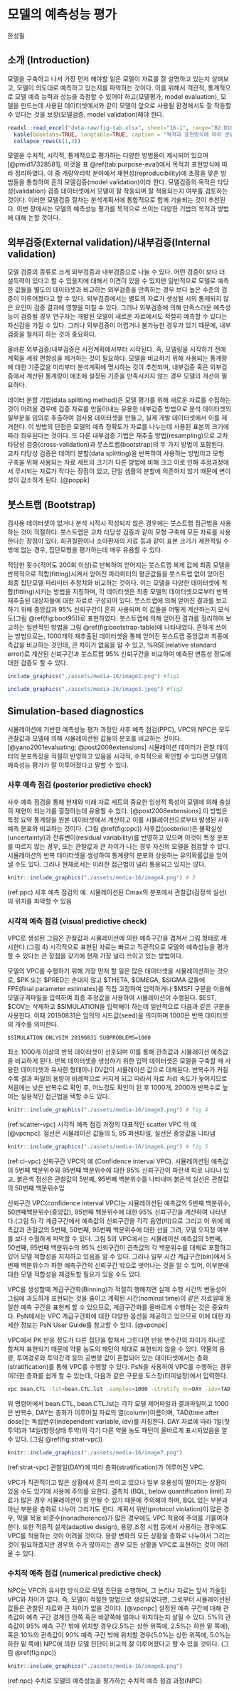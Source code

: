 # 모델의 예측성능 평가 {#evaluation}

한성필

## 소개 (Introduction)

모델을 구축하고 나서 가장 먼저 해야할 일은 모델이 자료를 잘 설명하고 있는지 살펴보고, 모델이 의도대로 예측하고 있는지를 파악하는 것이다. 이를 위해서 객관적, 통계적으로 모델 예측 능력과 성능을 측정할 수 있어야 하고(모델평가, model evaluation), 모델을 만드는데 사용된 데이터셋에서와 같이 모델이 앞으로 사용될 환경에서도 잘 작동할 수 있다는 것을 보장(모델검증, model validation)해야 한다.

```r
readxl::read_excel("data-raw/fig-tab.xlsx", sheet="16-1", range="B2:D10") %>% 
  kable(booktabs=TRUE, longtable=TRUE, caption = "목적과 표현방식에 따라 분류한 모델 평가 방법") %>% 
  collapse_rows(c(1,3))
```


모델을 수치적, 시각적, 통계적으로 평가하는 다양한 방법들이 제시되어 있으며 [@pmid17328581], 이것을 표 \@ref(tab:purpose-eval)에서 목적과 표현방식에 따라 정리하였다. 이 중 계량약리학 분야에서 재현성(reproducibility)에 초점을 맞춘 방법들을 통칭하여 흔히 모델검증(model validation)이라 한다. 모델검증의 목적은 타당성(validation) 검증 데이터셋에서 모델이 잘 작동되며 잘 적용되는지 여부를 검토하는 것이다. 이러한 모델검증 절차는 분석계획서에 통합적으로 함께 기술되는 것이 추천된다. 이번 장에서는 모델의 예측성능 평가를 목적으로 쓰이는 다양한 기법의 목적과 방법에 대해 논할 것이다.

## 외부검증(External validation)/내부검증(Internal validation)

모델 검증의 종류로 크게 외부검증과 내부검증으로 나눌 수 있다. 어떤 검증이 보다 더 설득력이 있다고 할 수 있을지에 대해서 이견이 있을 수 있지만 일반적으로 모델로 예측한 값들을 별도의 데이터셋과 비교하는 외부검증을 만족하는 경우 보다 높은 수준의 검증이 이루어졌다고 할 수 있다. 외부검증에서는 별도의 자료가 생성될 시의 통제되지 않은 요인이 검증 결과에 영향을 미칠 수 있다. 그러나 외부검증에 의해 만족스러운 예측성능이 검증될 경우 연구자는 개발된 모델이 새로운 자료에서도 적절히 예측할 수 있다는 자신감을 가질 수 있다. 그러나 외부검증이 어렵거나 불가능한 경우가 있기 때문에, 내부검증을 철저히 하는 것이 중요하다.

올바른 외부검증/내부검증은 사전계획에서부터 시작된다. 즉, 모델링을 시작하기 전에 계획을 세워 편향성을 제거하는 것이 필요하다. 모델을 비교하기 위해 사용되는 통계량에 대한 기준값을 미리부터 분석계획에 명시하는 것이 추천되며, 내부검증 혹은 외부검증에서 계산된 통계량이 애초에 설정된 기준을 만족시키지 않는 경우 모델의 개선이 필요하다.

데이터 분할 기법(data splitting method)은 모델 평가를 위해 새로운 자료를 수집하는 것이 어려울 경우에 검증 자료를 만들어내는 유용한 내부검증 방법으로 분석 데이터셋의 일부분을 임의로 추출하여 검사용 데이터셋을 만들고, 실제 개발 데이터셋에서 이를 제거한다. 이 방법의 단점은 모델의 예측 정확도가 자료를 나누는데 사용된 표본의 크기에 따라 좌우된다는 것이다. 또 다른 내부검증 기법은 재추출 방법(resampling)으로 교차 타당성 검증(cross-validation)과 붓스트랩(bootstrap)의 두 가지 방법이 포함된다. 교차 타당성 검증은 데어터 분할(data splitting)을 반복하여 사용하는 방법이고 모형 구축을 위해 사용되는 자료 세트의 크기가 다른 방법에 비해 크고 이로 인해 추정과정에서 무시되는 자료가 작다는 장점이 있고, 단일 샘플의 분할에 의존하지 않기 때문에 변이성이 감소하게 된다. [@poppk]

## 붓스트랩 (Bootstrap)

검사용 데이터셋이 없거나 분석 시작시 작성되지 않은 경우에는 붓스트랩 접근법을 사용하는 것이 적절하다. 붓스트랩은 교차 타당성 검증과 같이 모형 구축에 모든 자료를 사용한다는 장점이 있다. 희귀질환이나 소아환자의 자료 등과 같이 표본 크기가 제한적일 수밖에 없는 경우, 집단모형을 평가하는데 매우 유용할 수 있다.

적당한 횟수(적어도 200회 이상)로 반복하여 얻어지는 붓스트랩 복제 값에 최종 모델을 반복적으로 적합(fitting)시켜서 얻어진 파라미터의 평균값들을 붓스트랩 없이 얻어진 최종 집단모델 파라미터 추정치와 비교하는 것이다. 이는 모델을 다양한 데이터셋에 적합(fitting)시키는 방법을 지칭하며, 각 데이터셋은 최종 모델의 데이터셋으로부터 반복 재추출된 대상자들에 대한 자료로 구성되어 있다. 붓스트랩에 의해 얻어진 결과를 보고하기 위해 중앙값과 95% 신뢰구간이 흔히 사용되며 이 값들을 어떻게 계산하는지 모식도(그림 \@ref(fig:boot95))로 표현하였다. 붓스트랩에 의해 얻어진 결과를 정리하여 보고하는 일반적인 방법을 그림 \@ref(fig:bootstrap-table)에 나타내었다. 흔하게 쓰이는 방법으로는, 1000개의 재추출된 데이터셋을 통해 얻어진 붓스트랩 중앙값과 최종예측값을 비교하는 것인데, 큰 차이가 없음을 알 수 있고, %RSE(relative standard error)로 계산된 신뢰구간과 붓스트랩 95% 신뢰구간을 비교하여 예측된 변동성 정도에 대한 검증도 할 수 있다.


```r
include_graphics("./assets/media-16/image2.png") #fig1
```

```r
include_graphics("./assets/media-16/image3.jpeg") #fig2
```

## Simulation-based diagnostics

시뮬레이션에 기반한 예측성능 평가 과정인 사후 예측 점검(PPC), VPC와 NPC은 모두 관찰값과 모델에 의해 시뮬레이션된 값들의 분포를 비교하는 것이다. [@yano2001evaluating; @post2008extensions] 시뮬레이션 데이터가 관찰 데이터의 분포특징을 적절히 반영하고 있음을 시각적, 수치적으로 확인할 수 있다면 모델의 예측성능 평가가 잘 이루어졌다고 말할 수 있다.

### 사후 예측 점검 (posterior predictive check)

사후 예측 점검을 통해 현재와 미래 자료 세트의 중요한 임상적 특성이 모델에 의해 충실히 재현이 되는가를 결정하는데 유용할 수 있다. [@post2008extensions] 이 방법은 특정 요약 통계량을 원본 데이터셋에서 계산하고 이를 시뮬레이션으로부터 발생된 사후 예측 분포와 비교하는 것이다. (그림 \@ref(fig:ppc)) 사후값(posterior)은 불확실성(uncertainty)과 잔류변이(residual variability)를 반영하고 있으며 이것이 특정 분포를 따르지 않는 경우, 또는 관찰값과 큰 차이가 나는 경우 자신의 모델을 점검할 수 있다. 시뮬레이션의 반복 데이터셋을 생성하여 통계량의 분포와 상응하는 유의확률값을 얻어낼 수도 있다. 그러나 현재로서는 이러한 접근법이 널리 통용되고 있지는 않다.

```r
knitr::include_graphics("./assets/media-16/image4.png") # 3
```
 
(ref:ppc) 사후 예측 점검의 예. 시뮬레이션된 Cmax의 분포에서 관찰값(검정색 실선)의 위치를 파악할 수 있음

### 시각적 예측 점검 (visual predictive check)

\index{시각적 예측 점검}
\index{visual predictive check}

VPC로 생성된 그림은 관찰값과 시뮬레이션에 의한 예측구간을 겹쳐서 그림 형태로 제시한다.(그림 4) 시각적으로 표현된 자료는 빠르고 직관적으로 모델의 예측성능을 평가할 수 있다는 큰 장점을 갖기에 현재 가장 널리 쓰이고 있는 방법이다.

모델의 VPC를 수행하기 위해 가장 먼저 할 일은 많은 데이터셋을 시뮬레이션하는 것으로, \$PK 또는 \$PRED는 손대지 않고 \$THETA, \$OMEGA, \$SIGMA 값들에 FPE(final parameter estimates)를 직접 고정하여 입력하거나 \$MSFI 구문을 이용해 모델규격파일을 입력하여 최종 추정값을 사용하여 시뮬레이션이 수행된다. \$EST, \$COV는 삭제하고 \$SIMULATION을 입력해야 하는데 일반적으로 다음과 같은 구문을 사용한다. 이때 20190831은 임의의 시드값(seed)을 의미하며 1000은 반복 데이터셋의 개수를 의미한다. 

```
$SIMULATION ONLYSIM 20190831 SUBPROBLEMS=1000
```

최소 1000개 이상의 반복 데이터셋이 선호되며 이를 통해 관측값과 시뮬레이션 예측값을 비교하게 된다. 반복 데이터셋을 생성하기 위한 입력 데이터셋은 모델을 구축할 때 사용한 데이터셋과 유사한 형태이나 DV값이 시뮬레이션 값으로 대체된다. 반복수가 커질수록 결과 파일의 용량이 비례적으로 커지게 되고 따라서 자료 처리 속도가 늦어지므로 처음에는 낮은 반복수로 확인 후, 어느정도 확인이 된 후 1000개, 2000개 반복수로 높이는 실용적인 접근법을 택할 수도 있다.

```r
knitr::include_graphics("./assets/media-16/image5.png") # fig 4
```

(ref:scatter-vpc) 시각적 예측 점검 과정의 대표적인 scatter VPC 의 예 [@vpcnpc]. 점선은 시뮬레이션 값들의 5, 95 퍼센타일, 실선은 중앙값을 나타냄

```r
knitr::include_graphics("./assets/media-16/image6.png") # fig 5
```

(ref:ci-vpc) 신뢰구간 VPC의 예 (Confidence interval VPC). 시뮬레이션된 예측값의 5번째 백분위수와 95번째 백분위수에 대한 95% 신뢰구간이 파란색 띠로 나타나 있고, 붉은색 점선은 관찰값의 5번쨰, 95번째 백분위수를 나타내며 붉은색 실선은 관찰값의 50번째 백분위수임

신뢰구간 VPC(confidence interval VPC)는 시뮬레이션된 예측값의 5번째 백분위수, 50번째백분위수(중앙값), 95번째 백분위수에 대한 95% 신뢰구간을 계산하여 나타낸다.(그림 5) 각 계급구간에서 예측값의 신뢰구간을 각각 음영(띠)으로 그리고 이 위에 예측값과 관찰값의 5번째, 50번째, 95번째 백분위수에 대한 선을 그려, 모델 오지정 여부를 보다 수월하게 파악할 수 있다. 그림 5의 VPC에서는 시뮬레이션 예측값의 5번째, 50번째, 95번째 백분위수의 95% 신뢰구간이 관측값의 각 백분위수를 대체로 포함하고 있어 모델 적합성을 지지하고 있음을 알 수 있다. 그러나 일부 시간 계급구간(bin)에서 5번째 백분위수가 하한 예측구간의 신뢰구간 밖으로 벗어나는 것을 알 수 있어, 이부분에 대한 모델 적합성을 재검토할 필요가 있을 수도 있다.

\index{계급구간화}

VPC를 생성할때 계급구간화(Binning)가 적절히 행해지면 실제 수행 시간의 변동성이 그림에 과도하게 표현되는 것을 줄이고 계획된 시간(nominal time)이 같은 자료일때 동일한 예측 구간을 표현케 할 수 있으므로, 계급구간화를 올바르게 수행하는 것은 중요하다. PsN에서는 VPC 계급구간화에 대한 다양한 옵션을 제공하고 있으므로 이에 대한 자세한 정보는 PsN User Guide를 참고할 수 있다. [@vpcnpc]

\index{층화}

VPC에서 PK 반응 정도가 다른 집단을 합쳐서 그린다면 반응 변수간의 차이가 하나로 합쳐져 표현되기 때문에 약물 농도의 패턴이 제대로 표현되지 않을 수 있다. 약물의 용량, 투여경로와 투약간격 등의 공변량 값이 혼합되어 있는 데이터셋에서는 층화(stratification)를 통해 VPC를 수행할 수 있다. PsN을 사용하여 VPC를 수행하는 경우 이러한 층화를 쉽게 할 수 있는데, 다음과 같은 구문을 도스창(터미널창)에서 입력한다.

```sh
vpc bean.CTL -lst=bean.CTL.lst -samples=1000 -stratify_on=DAY -idv=TAD
```

위 명령어에서 bean.CTL, bean.CTL.lst는 각각 모델 제어파일과 결과파일이고 1000은 반복수, DAY는 층화가 이루어질 자료의 열(column)이름이며, TAD(time after dose)는 독립변수(independent variable, idv)를 지칭한다. DAY 자료에 따라 1일(첫 투약)과 14일(항정상태 투약)의 각기 다른 약물 농도 패턴이 올바르게 표시되었음을 알 수 있다. (그림 \@ref(fig:strat-vpc))

```r
knitr::include_graphics("./assets/media-16/image7.png")
```

(ref:strat-vpc) 관찰일(DAY)에 따라 층화(stratification)가 이루어진 VPC.

VPC가 직관적이고 많은 상황에서 흔히 쓰이고 있으나 일부 유용성이 떨어지는 상황이 있을 수도 있기에 사용에 주의를 요한다. 결측치 (BQL, below quantification limit) 자료가 많은 경우 시뮬레이션이 잘 안될 수 있기 때문에 주의해야 하며, BQL 있는 부분과 아닌 부분을 층화로 나누어 그리기도 한다. 계획서 위반(protocol violation)이 많은 경우, 약물 복용 비준수(nonadherence)가 많은 경우에도 VPC 적용에 주의를 기울여야 한다. 또한 적응적 설계(adaptive design), 용량 조정 시험 등에서 사용하는 경우에도 VPC를 적용하는 것이 어려울 것이다. 용량 변화의 모든 상황을 층화로 나누어서 그리는 것이 필요하겠지만 경우의 수가 많아지는 경우 모든 상황을 VPC로 표현하는 것이 어려울 수 있다.

### 수치적 예측 점검 (numerical predictive check)

\index{수치적 예측 점검}
\index{NPC, numerical predictive check}

NPC는 VPC와 유사한 방식으로 모델 진단을 수행하며, 그 논리나 자료는 앞서 기술된 VPC와 차이가 없다. 즉, 모델이 적절한 방법으로 생성되었다면, 그로부터 시뮬레이션된 값들은 관찰된 자료와 큰 차이가 없을 것이다. [@vpcnpc] 설정된 예측 구간에 대해 관측값이 예측 구간 경계인 안쪽 혹은 바깥쪽에 얼마나 위치하는지 살필 수 있다. 5%의 관측값이 95% 예측 구간 밖에 위치할 경우(2.5%는 상한 위쪽에, 2.5%는 하한 밑 쪽에), 혹은 10%의 관측값이 90% 예측 구간 밖에 위치할 경우(5.0%는 상한 위쪽에, 5.0%는 하한 밑 쪽에) NPC에 의한 모델 진단이 비교적 잘 이루어졌다고 할 수 있을 것이다. (그림 \@ref(fig:npc))

```r
knitr::include_graphics("./assets/media-16/image8.png")
```

(ref:npc) 수치로 모델의 예측성능을 평가하는 수치적 예측 점검 과정(NPC)

<!--
## 참고문헌

1. Brendel K, Dartois C, Comets E, Lemenuel-Diot A, Laveille C, Tranchand B, Girard P, Laffont CM, Mentre F. Are population pharmacokinetic and/or pharmacodynamic models adequately evaluated? A survey of the literature from 2002 to 2004. Clin Pharmacokinet 2007; 46: 221-34. # 17328581 [@pmid17328581]

2. 식품의약품안전처. 의약품 개발 시 집단 약동학 활용을 위한 가이드라인. 식품의약품안전처 의약품심사부 종양약품과 2015. [@poppk]

3. Karlsson MO, Savic RM. Diagnosing model diagnostics. Clin Pharmacol Ther 2007; 82: 17-20. # 17571070 [@karlsson2007diagnosing]

4. Yano Y, Beal SL, Sheiner LB. Evaluating pharmacokinetic/pharmacodynamic models using the posterior predictive check. J Pharmacokinet Pharmacodyn 2001; 28: 171-92. # 11381569 [@yano2001evaluating]

5. Post TM, Freijer JI, Ploeger BA, Danhof M. Extensions to the visual predictive check to facilitate model performance evaluation. J Pharmacokinet Pharmacodyn 2008; 35: 185-202. # 18197467 [@post2008extensions]

6. Nordgren RU, S;. NPC/VPC user guide Perl-speaks-NONMEM 490 2018. [@vpcnpc]

-->

<!-- \printbibliography[segment=\therefsegment,heading=subbibliography] -->
